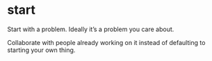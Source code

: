 # start

Start with a problem. Ideally it’s a problem you care about.

Collaborate with people already working on it instead of defaulting to starting your own thing.
